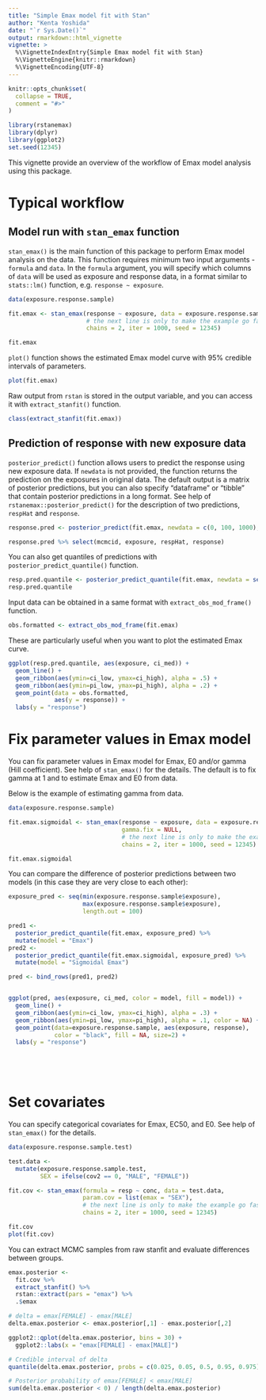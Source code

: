 ```yaml
---
title: "Simple Emax model fit with Stan"
author: "Kenta Yoshida"
date: "`r Sys.Date()`"
output: rmarkdown::html_vignette
vignette: >
  %\VignetteIndexEntry{Simple Emax model fit with Stan}
  %\VignetteEngine{knitr::rmarkdown}
  %\VignetteEncoding{UTF-8}
---
```


```r
knitr::opts_chunk$set(
  collapse = TRUE,
  comment = "#>"
)
```

```r
library(rstanemax)
library(dplyr)
library(ggplot2)
set.seed(12345)
```

This vignette provide an overview of the workflow of Emax model analysis using this package.


# Typical workflow

## Model run with `stan_emax` function

`stan_emax()` is the main function of this package to perform Emax model analysis on the data.
This function requires minimum two input arguments - `formula` and `data`.
In the `formula` argument, you will specify which columns of `data` will be used as exposure and response data, in a format similar to `stats::lm()` function, e.g. `response ~ exposure`.

```r
data(exposure.response.sample)

fit.emax <- stan_emax(response ~ exposure, data = exposure.response.sample,
                      # the next line is only to make the example go fast enough
                      chains = 2, iter = 1000, seed = 12345)
```

```r
fit.emax
```

`plot()` function shows the estimated Emax model curve with 95% credible intervals of parameters.

```r
plot(fit.emax)
```

Raw output from `rstan` is stored in the output variable, and you can access it with `extract_stanfit()` function.

```r
class(extract_stanfit(fit.emax))
```

## Prediction of response with new exposure data

`posterior_predict()` function allows users to predict the response using new exposure data.
If `newdata` is not provided, the function returns the prediction on the exposures in original data.
The default output is a matrix of posterior predictions, but you can also specify "dataframe" or "tibble" that contain posterior predictions in a long format.
See help of `rstanemax::posterior_predict()` for the description of two predictions, `respHat` and `response`.

```r
response.pred <- posterior_predict(fit.emax, newdata = c(0, 100, 1000), returnType = "tibble")

response.pred %>% select(mcmcid, exposure, respHat, response)
```

You can also get quantiles of predictions with `posterior_predict_quantile()` function.

```r
resp.pred.quantile <- posterior_predict_quantile(fit.emax, newdata = seq(0, 5000, by = 100))
resp.pred.quantile
```

Input data can be obtained in a same format with `extract_obs_mod_frame()` function.

```r
obs.formatted <- extract_obs_mod_frame(fit.emax)
```

These are particularly useful when you want to plot the estimated Emax curve.

```r
ggplot(resp.pred.quantile, aes(exposure, ci_med)) +
  geom_line() + 
  geom_ribbon(aes(ymin=ci_low, ymax=ci_high), alpha = .5) +
  geom_ribbon(aes(ymin=pi_low, ymax=pi_high), alpha = .2) +
  geom_point(data = obs.formatted,
             aes(y = response)) +
  labs(y = "response")
```



# Fix parameter values in Emax model

You can fix parameter values in Emax model for Emax, E0 and/or gamma (Hill coefficient).
See help of `stan_emax()` for the details.
The default is to fix gamma at 1 and to estimate Emax and E0 from data.

Below is the example of estimating gamma from data.

```r
data(exposure.response.sample)

fit.emax.sigmoidal <- stan_emax(response ~ exposure, data = exposure.response.sample, 
                                gamma.fix = NULL,
                                # the next line is only to make the example go fast enough
                                chains = 2, iter = 1000, seed = 12345)
```

```r
fit.emax.sigmoidal
```

You can compare the difference of posterior predictions between two models (in this case they are very close to each other):

```r

exposure_pred <- seq(min(exposure.response.sample$exposure),
                     max(exposure.response.sample$exposure),
                     length.out = 100)

pred1 <- 
  posterior_predict_quantile(fit.emax, exposure_pred) %>% 
  mutate(model = "Emax")
pred2 <- 
  posterior_predict_quantile(fit.emax.sigmoidal, exposure_pred) %>% 
  mutate(model = "Sigmoidal Emax")

pred <- bind_rows(pred1, pred2)


ggplot(pred, aes(exposure, ci_med, color = model, fill = model)) +
  geom_line() + 
  geom_ribbon(aes(ymin=ci_low, ymax=ci_high), alpha = .3) +
  geom_ribbon(aes(ymin=pi_low, ymax=pi_high), alpha = .1, color = NA) +
  geom_point(data=exposure.response.sample, aes(exposure, response), 
             color = "black", fill = NA, size=2) +
  labs(y = "response")



 
```



# Set covariates

You can specify categorical covariates for Emax, EC50, and E0.
See help of `stan_emax()` for the details.


```r
data(exposure.response.sample.test)

test.data <-
  mutate(exposure.response.sample.test,
         SEX = ifelse(cov2 == 0, "MALE", "FEMALE"))

fit.cov <- stan_emax(formula = resp ~ conc, data = test.data,
                     param.cov = list(emax = "SEX"),
                     # the next line is only to make the example go fast enough
                     chains = 2, iter = 1000, seed = 12345)
```

```r
fit.cov
plot(fit.cov)
```


You can extract MCMC samples from raw stanfit and evaluate differences between groups.

```r
emax.posterior <- 
  fit.cov %>% 
  extract_stanfit() %>% 
  rstan::extract(pars = "emax") %>% 
  .$emax

# delta = emax[FEMALE] - emax[MALE]
delta.emax.posterior <- emax.posterior[,1] - emax.posterior[,2]

ggplot2::qplot(delta.emax.posterior, bins = 30) +
  ggplot2::labs(x = "emax[FEMALE] - emax[MALE]")

# Credible interval of delta
quantile(delta.emax.posterior, probs = c(0.025, 0.05, 0.5, 0.95, 0.975))

# Posterior probability of emax[FEMALE] < emax[MALE]
sum(delta.emax.posterior < 0) / length(delta.emax.posterior)

```


